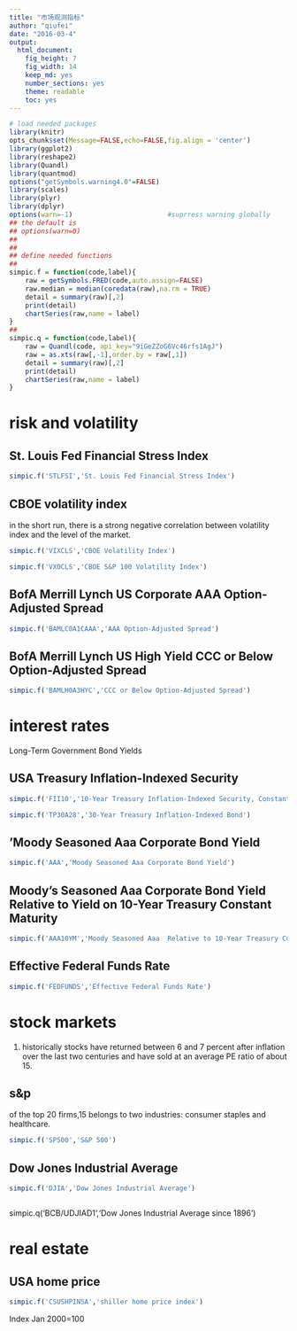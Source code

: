 ```yaml
---
title: "市场观测指标"
author: "qiufei"
date: "2016-03-4"
output: 
  html_document: 
    fig_height: 7
    fig_width: 14
    keep_md: yes
    number_sections: yes
    theme: readable
    toc: yes
---
```


```r

# load needed packages
library(knitr)
opts_chunk$set(Message=FALSE,echo=FALSE,fig.align = 'center')
library(ggplot2)
library(reshape2)
library(Quandl)
library(quantmod)
options("getSymbols.warning4.0"=FALSE)
library(scales)
library(plyr)
library(dplyr)
options(warn=-1)                        #suprress warning globally
## the default is
## options(warn=0)
## 
##
## define needed functions
## 
simpic.f = function(code,label){
    raw = getSymbols.FRED(code,auto.assign=FALSE)
    raw.median = median(coredata(raw),na.rm = TRUE)
    detail = summary(raw)[,2]
    print(detail)
    chartSeries(raw,name = label)
}
## 
simpic.q = function(code,label){
    raw = Quandl(code, api_key="9iGeZZoG6Vc46rfs1AgJ")
    raw = as.xts(raw[,-1],order.by = raw[,1])
    detail = summary(raw)[,2]
    print(detail)
    chartSeries(raw,name = label)
}


```

# risk and volatility #

## St. Louis Fed Financial Stress Index ##

```r

simpic.f('STLFSI','St. Louis Fed Financial Stress Index')  

```


## CBOE volatility index ##

in the short run, there is a strong negative correlation between volatility index and the level of the market.

```r

simpic.f('VIXCLS','CBOE Volatility Index')

simpic.f('VXOCLS','CBOE S&P 100 Volatility Index')

```


## BofA Merrill Lynch US Corporate AAA Option-Adjusted Spread ##

```r

simpic.f('BAMLC0A1CAAA','AAA Option-Adjusted Spread')  

```

## BofA Merrill Lynch US High Yield CCC or Below Option-Adjusted Spread ##

```r

simpic.f('BAMLH0A3HYC','CCC or Below Option-Adjusted Spread')  

```




# interest rates #

Long-Term Government Bond Yields

## USA Treasury Inflation-Indexed Security ##

```r

simpic.f('FII10','10-Year Treasury Inflation-Indexed Security, Constant Maturity')

simpic.f('TP30A28','30-Year Treasury Inflation-Indexed Bond')  

```

## 'Moody Seasoned Aaa Corporate Bond Yield ##
```r

simpic.f('AAA','Moody Seasoned Aaa Corporate Bond Yield')  

```

## Moody's Seasoned Aaa Corporate Bond Yield Relative to Yield on 10-Year Treasury Constant Maturity ##

```r

simpic.f('AAA10YM','Moody Seasoned Aaa  Relative to 10-Year Treasury Constant Maturity')  

```


## Effective Federal Funds Rate ##

```r

simpic.f('FEDFUNDS','Effective Federal Funds Rate')  

```




# stock markets #

1. historically stocks have returned between 6 and 7 percent after inflation over the last two centuries and have sold at an average PE ratio of about 15.




## s&p ##

of the top 20 firms,15 belongs to two industries: consumer staples and healthcare.

```r

simpic.f('SP500','S&P 500')  

```


## Dow Jones Industrial Average ##

```r

simpic.f('DJIA','Dow Jones Industrial Average')



```

simpic.q('BCB/UDJIAD1','Dow Jones Industrial Average since 1896')


# real estate #

## USA home price ##


 
```r

simpic.f('CSUSHPINSA','shiller home price index')

```
 Index Jan 2000=100

